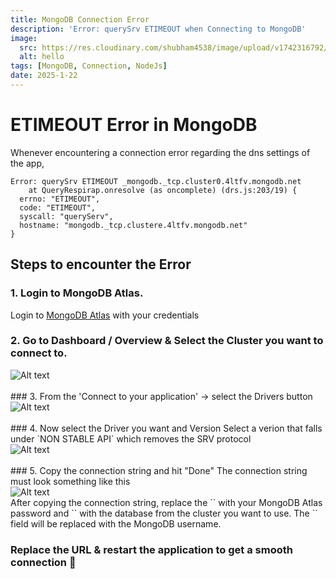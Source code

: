 ```yaml
---
title: MongoDB Connection Error
description: 'Error: querySrv ETIMEOUT when Connecting to MongoDB'
image: 
  src: https://res.cloudinary.com/shubham4538/image/upload/v1742316792/WebBlog/1727936479365_gj7rjm.png
  alt: hello
tags: [MongoDB, Connection, NodeJs]
date: 2025-1-22
---
```


# ETIMEOUT Error in MongoDB

Whenever encountering a connection error regarding the dns settings of the app, 

```
Error: querySrv ETIMEOUT _mongodb._tcp.cluster0.4ltfv.mongodb.net
    at QueryRespirap.onresolve (as oncomplete) (drs.js:203/19) {
  errno: "ETIMEOUT",
  code: "ETIMEOUT",
  syscall: "queryServ",
  hostname: "mongodb._tcp.clustere.4ltfv.mongodb.net"
}
```

## Steps to encounter the Error

### 1. Login to MongoDB Atlas.
Login to [MongoDB Atlas](https://www.mongodb.com/products/platform/atlas-database) with your credentials
<br />
### 2. Go to Dashboard / Overview & Select the Cluster you want to connect to.
<div className="border border-gray-300 rounded-xl overflow-hidden md:w-[90%] md:m-auto">
  <img 
    src="/images/step2.png" 
    alt="Alt text" 
    className="object-cover w-full" 
  />
</div>
<br />
### 3. From the 'Connect to your application' -> select the Drivers button
<div className="border border-gray-300 rounded-xl overflow-hidden md:w-[90%] md:m-auto">
  <img 
    src="/images/drive.png" 
    alt="Alt text" 
    className="object-cover w-full" 
  />
</div>
<br />
### 4. Now select the Driver you want and Version
Select a verion that falls under `NON STABLE API` which removes the SRV protocol
<div className="border border-gray-300 rounded-xl overflow-hidden md:w-[90%] md:m-auto">
  <img 
    src="/images/version.png" 
    alt="Alt text" 
    className="object-cover w-full" 
  />
</div>
<br />
### 5. Copy the connection string and hit "Done"
The connection string must look something like this
<div className="border border-gray-300 rounded-xl overflow-hidden md:w-[90%] md:m-auto">
  <img 
    src="/images/string.png" 
    alt="Alt text" 
    className="object-cover w-full" 
  />
</div>
After copying the connection string, replace the `<password>` with your MongoDB Atlas password and `<dbname>` with the database from the cluster you want to use. The `<username>` field will be replaced with the MongoDB username.
<br />

### Replace the URL & restart the application to get a smooth connection 🎉
